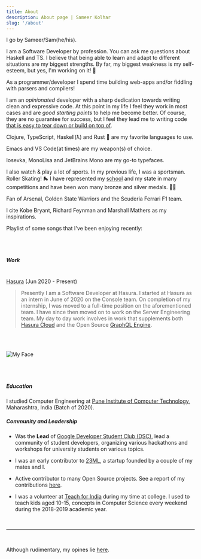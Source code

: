 ```yaml
---
title: About
description: About page | Sameer Kolhar
slug: '/about'
---
```


I go by Sameer/Sam(he/his).

I am a Software Developer by profession. You can ask me questions about Haskell and TS.
I believe that being able to learn and adapt to different situations are my biggest strengths.
By far, my biggest weakness is my self-esteem, but yes, I'm working on it! 💪

As a programmer/developer I spend time building web-apps and/or fiddling with parsers and compilers!

I am an _opinionated_ developer with a sharp dedication towards writing clean and expressive code.
At this point in my life I feel they work in most cases and are _good starting points_ to help me become better.
Of course, they are no guarantee for success, but I feel they lead me to writing code <u>that is easy to
tear down or build on top of</u>.

Clojure, TypeScript, Haskell(ƛ) and Rust 🦀 are my favorite languages to use.

Emacs and VS Code(at times) are my weapon(s) of choice.

Iosevka, MonoLisa and JetBrains Mono are my go-to typefaces.

I also watch &amp; play a lot of sports. In my previous life, I was a sportsman. Roller Skating! 🛼
I have represented my [school](http://cbse-mls.kumarans.org/) and my state in many competitions and have been won many bronze and silver medals. 🥉🥈

Fan of Arsenal, Golden State Warriors and the Scuderia Ferrari F1 team.

I cite Kobe Bryant, Richard Feynman and Marshall Mathers as my inspirations.



Playlist of some songs that I've been enjoying recently:

<SpotifyPlayer
  src="https://open.spotify.com/embed/playlist/0Trc9jDxMVdCDKC2FZboD7"
  size="large"
/>

<br/>
<br/>

##### Work

<br/>
<Text sx={{ fontSize: [1,2,3], color:"#7e7777" }}><a target="_blank" rel="noreferrer" href="https://hasura.io">Hasura</a> (Jun 2020 - Present)</Text>

> Presently I am a Software Developer at Hasura. I started at Hasura as an intern in June of 2020 on the Console team. On completion of my internship, I was moved to a 
> full-time position on the aforementioned team. I have since then moved on to work on the Server Engineering team. My day to day work involves in work that supplements
> both [Hasura Cloud](https://cloud.hasura.io) and the Open Source [GraphQL Engine](https://github.com/hasura/graphql-engine).
> 

<br/>
<br/>

![My Face](./me.jpg)

<br/>
<br/>


##### Education

I studied Computer Engineering at <a target="_blank" rel="noreferrer" href="https://pict.edu">Pune Institute of Computer Technology</a>, Maharashtra, India (Batch of 2020).

##### Community and Leadership

- Was the **Lead** of <a target="_blank" rel="noreferrer" href="https://developers.google.com/community/dsc">Google Developer Student Club (DSC)</a>, lead a community of student developers, organizing various hackathons and workshops for university students on various topics.

- I was an early contributor to [23ML](https://www.linkedin.com/company/23ml/), a startup founded by a couple of my mates and I. 

- Active contributor to many Open Source projects. See a report of my contributions [here](https://octolife.vercel.app/kolharsam).

- I was a volunteer at [Teach for India](https://www.teachforindia.org/volunteer) during my time at college. I used to teach kids aged 10-15, concepts in Computer Science every weekend during the 2018-2019 academic year.

<br/>

---

<br/>

Although rudimentary, my opines lie [here](/blog).

